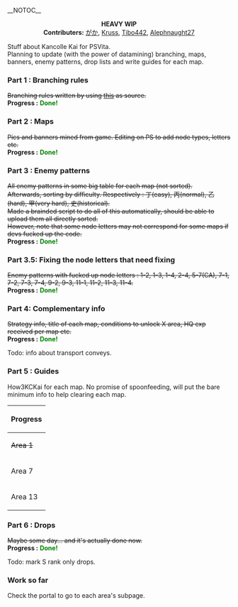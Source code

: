 __NOTOC__
<center>'''HEAVY WIP'''<br>

'''Contributers:''' [[User:がか|がか]], [[User:Kruss|Kruss]], [[User:Tibo442|Tibo442]], [[User:Alephnaught27|Alephnaught27]]
</center>
Stuff about Kancolle Kai for PSVita.<br>
Planning to update (with the power of datamining) branching, maps, banners, enemy patterns, drop lists and write guides for each map.


===Part 1 : Branching rules===
<s>Branching rules written by using [https://github.com/rsghost/kancolle-kai-decompile-source/blob/master/Server_Controllers/MapBranchResult.cs this] as source.</s><br>
'''Progress :''' <span style="color:green;">'''Done!'''</span> 

===Part 2 : Maps===
<s>Pics and banners mined from game. Editing on PS to add node types, letters etc.</s><br>
'''Progress :''' <span style="color:green;">'''Done!'''</span> 

===Part 3 : Enemy patterns===
<s>All enemy patterns in some big table for each map (not sorted).<br>
Afterwards, sorting by difficulty. Respectively : 丁(easy), 丙(normal), 乙(hard), 甲(very hard), 史(historical).<br>
Made a brainded script to do all of this automatically, should be able to upload them all directly sorted.<br>
However, note that some node letters may not correspond for some maps if devs fucked up the code.</s><br>
'''Progress :''' <span style="color:green;">'''Done!'''</span> 

===Part 3.5: Fixing the node letters that need fixing===
<s>Enemy patterns with fucked up node letters : 1-2, 1-3, 1-4, 2-4, 5-7(CA), 7-1, 7-2, 7-3, 7-4, 9-2, 9-3, 11-1, 11-2, 11-3, 11-4.</s><br>
'''Progress :''' <span style="color:green;">'''Done!'''</span> 

===Part 4: Complementary info===
<s>Strategy info, title of each map, conditions to unlock X area, HQ exp received per map etc. </s> <br>
'''Progress :''' <span style="color:green;">'''Done!'''</span> 

Todo: info about transport conveys.

===Part 5 : Guides===
How3KCKai for each map. No promise of spoonfeeding, will put the bare minimum info to help clearing each map.

{| class="wikitable mw-collapsible"
|-
! colspan=6 style="text-align:center;" |Progress
|-
|<s>Area 1</s>
|<s>Area 2</s>
|<s>Area 3</s>
|<s>Area 4</s>
|<s>Area 5</s>
!Area 6
|-
!Area 7
!Area 8
!Area 9
!Area 10
!Area 11
!Area 12
|-
!Area 13
!Area 14
!Area 15
!Area 16
!Area 17
|}

===Part 6 : Drops===
<s>Maybe some day... and it's actually done now.</s> <br>
'''Progress :''' <span style="color:green;">'''Done!'''</span> 

Todo: mark S rank only drops.


===Work so far ===
Check the portal to go to each area's subpage.<br>
{{VitaAreaPortal}}